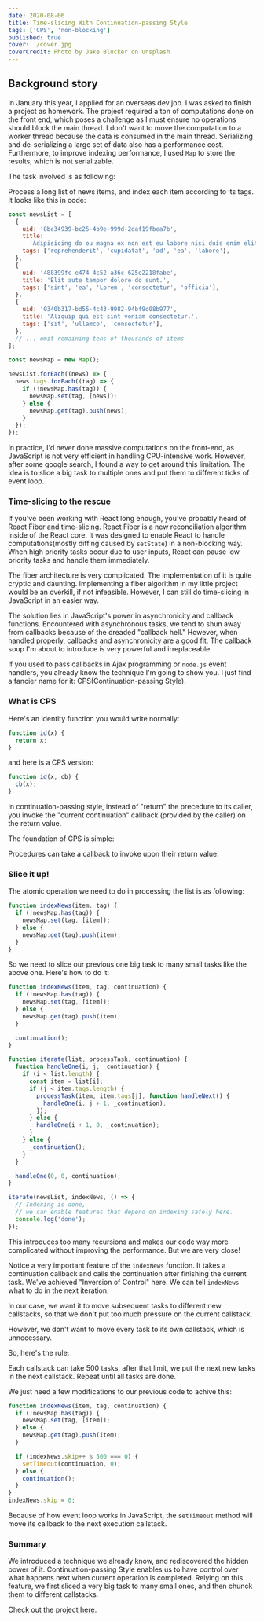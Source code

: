 ```yaml
---
date: 2020-08-06
title: Time-slicing With Continuation-passing Style
tags: ['CPS', 'non-blocking']
published: true
cover: ./cover.jpg
coverCredit: Photo by Jake Blucker on Unsplash
---
```


## Background story

In January this year, I applied for an overseas dev job. I was asked to finish a project as homework. The project required a ton of computations done on the front end, which poses a challenge as I must ensure no operations should block the main thread. I don't want to move the computation to a worker thread because the data is consumed in the main thread. Serializing and de-serializing a large set of data also has a performance cost. Furthermore, to improve indexing performance, I used `Map` to store the results, which is not serializable.

The task involved is as following:

Process a long list of news items, and index each item according to its tags. It looks like this in code:

```javascript
const newsList = [
  {
    uid: '8be34939-bc25-4b9e-999d-2daf19fbea7b',
    title:
      'Adipisicing do eu magna ex non est eu labore nisi duis enim elit.',
    tags: ['reprehenderit', 'cupidatat', 'ad', 'ea', 'labore'],
  },
  {
    uid: '488399fc-e474-4c52-a36c-625e2218fabe',
    title: 'Elit aute tempor dolore do sunt.',
    tags: ['sint', 'ea', 'Lorem', 'consectetur', 'officia'],
  },
  {
    uid: '0340b317-bd55-4c43-9982-94bf9d08b977',
    title: 'Aliquip qui est sint veniam consectetur.',
    tags: ['sit', 'ullamco', 'consectetur'],
  },
  // ... omit remaining tens of thousands of items
];

const newsMap = new Map();

newsList.forEach((news) => {
  news.tags.forEach((tag) => {
    if (!newsMap.has(tag)) {
      newsMap.set(tag, [news]);
    } else {
      newsMap.get(tag).push(news);
    }
  });
});
```

In practice, I'd never done massive computations on the front-end, as JavaScript is not very efficient in handling CPU-intensive work. However, after some google search, I found a way to get around this limitation. The idea is to slice a big task to multiple ones and put them to different ticks of event loop.

### Time-slicing to the rescue

If you've been working with React long enough, you've probably heard of React Fiber and time-slicing. React Fiber is a new reconciliation algorithm inside of the React core. It was designed to enable React to handle computations(mostly diffing caused by `setState`) in a non-blocking way. When high priority tasks occur due to user inputs, React can pause low priority tasks and handle them immediately.

The fiber architecture is very complicated. The implementation of it is quite cryptic and daunting. Implementing a fiber algorithm in my little project would be an overkill, if not infeasible. However, I can still do time-slicing in JavaScript in an easier way.

The solution lies in JavaScript's power in asynchronicity and callback functions. Encountered with asynchronous tasks, we tend to shun away from callbacks because of the dreaded "callback hell." However, when handled properly, callbacks and asynchronicity are a good fit. The callback soup I'm about to introduce is very powerful and irreplaceable.

If you used to pass callbacks in Ajax programming or `node.js` event handlers, you already know the technique I'm going to show you. I just find a fancier name for it: CPS(Continuation-passing Style).

### What is CPS

Here's an identity function you would write normally:

```javascript
function id(x) {
  return x;
}
```

and here is a CPS version:

```javascript
function id(x, cb) {
  cb(x);
}
```

In continuation-passing style, instead of "return" the precedure to its caller, you invoke the "current continuation" callback (provided by the caller) on the return value.

The foundation of CPS is simple:

<Callout>
  Procedures can take a callback to invoke upon their return value.
</Callout>

### Slice it up!

The atomic operation we need to do in processing the list is as following:

```javascript
function indexNews(item, tag) {
  if (!newsMap.has(tag)) {
    newsMap.set(tag, [item]);
  } else {
    newsMap.get(tag).push(item);
  }
}
```

So we need to slice our previous one big task to many small tasks like the above one. Here's how to do it:

```javascript
function indexNews(item, tag, continuation) {
  if (!newsMap.has(tag)) {
    newsMap.set(tag, [item]);
  } else {
    newsMap.get(tag).push(item);
  }

  continuation();
}

function iterate(list, processTask, continuation) {
  function handleOne(i, j, _continuation) {
    if (i < list.length) {
      const item = list[i];
      if (j < item.tags.length) {
        processTask(item, item.tags[j], function handleNext() {
          handleOne(i, j + 1, _continuation);
        });
      } else {
        handleOne(i + 1, 0, _continuation);
      }
    } else {
      _continuation();
    }
  }

  handleOne(0, 0, continuation);
}

iterate(newsList, indexNews, () => {
  // Indexing is done,
  // we can enable features that depend on indexing safely here.
  console.log('done');
});
```

This introduces too many recursions and makes our code way more complicated without improving the performance. But we are very close!

Notice a very important feature of the `indexNews` function. It takes a continuation callback and calls the continuation after finishing the current task. We've achieved "Inversion of Control" here. We can tell `indexNews` what to do in the next iteration.

In our case, we want it to move subsequent tasks to different new callstacks, so that we don't put too much pressure on the current callstack.

However, we don't want to move every task to its own callstack, which is unnecessary.

So, here's the rule:

Each callstack can take 500 tasks, after that limit, we put the next new tasks in the next callstack. Repeat until all tasks are done.

We just need a few modifications to our previous code to achive this:

```javascript
function indexNews(item, tag, continuation) {
  if (!newsMap.has(tag)) {
    newsMap.set(tag, [item]);
  } else {
    newsMap.get(tag).push(item);
  }

  if (indexNews.skip++ % 500 === 0) {
    setTimeout(continuation, 0);
  } else {
    continuation();
  }
}
indexNews.skip = 0;
```

Because of how event loop works in JavaScript, the `setTimeout` method will move its callback to the next execution callstack.

### Summary

We introduced a technique we already know, and rediscovered the hidden power of it. Continuation-passing Style enables us to have control over what happens next when current operation is completed. Relying on this feature, we first sliced a very big task to many small ones, and then chunck them to different callstacks.

Check out the project [here](https://github.com/leihuang69/news-list).
